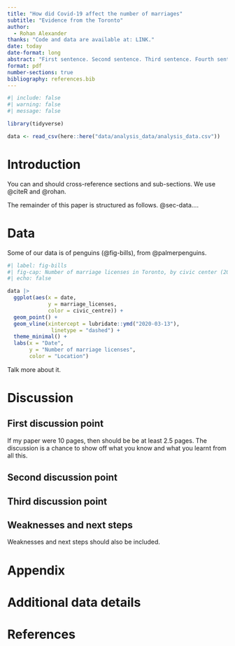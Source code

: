 ```yaml
---
title: "How did Covid-19 affect the number of marriages"
subtitle: "Evidence from the Toronto"
author: 
  - Rohan Alexander
thanks: "Code and data are available at: LINK."
date: today
date-format: long
abstract: "First sentence. Second sentence. Third sentence. Fourth sentence."
format: pdf
number-sections: true
bibliography: references.bib
---
```


```r
#| include: false
#| warning: false
#| message: false

library(tidyverse)

data <- read_csv(here::here("data/analysis_data/analysis_data.csv"))
```


# Introduction

You can and should cross-reference sections and sub-sections. We use @citeR and @rohan.

The remainder of this paper is structured as follows. @sec-data....



# Data {#sec-data}

Some of our data is of penguins (@fig-bills), from @palmerpenguins.

```r
#| label: fig-bills
#| fig-cap: Number of marriage licenses in Toronto, by civic center (2011 - 2024)
#| echo: false

data |> 
  ggplot(aes(x = date, 
             y = marriage_licenses,
             color = civic_centre)) +
  geom_point() + 
  geom_vline(xintercept = lubridate::ymd("2020-03-13"),
              linetype = "dashed") +
  theme_minimal() +
  labs(x = "Date",
       y = "Number of marriage licenses",
       color = "Location")
```

Talk more about it.





# Discussion

## First discussion point {#sec-first-point}

If my paper were 10 pages, then should be be at least 2.5 pages. The discussion is a chance to show off what you know and what you learnt from all this. 

## Second discussion point

## Third discussion point

## Weaknesses and next steps

Weaknesses and next steps should also be included.

\newpage

\appendix

# Appendix {-}


# Additional data details



\newpage


# References


